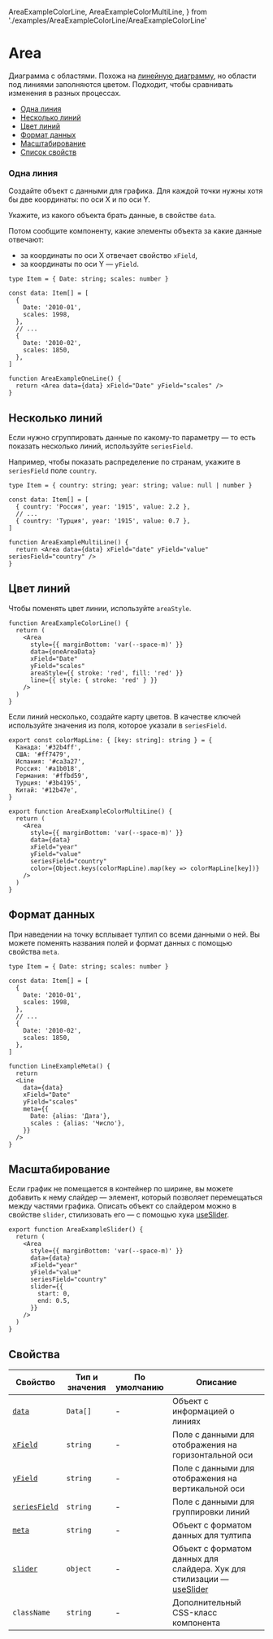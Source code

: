   AreaExampleColorLine,
  AreaExampleColorMultiLine,
} from './examples/AreaExampleColorLine/AreaExampleColorLine'

# Area

<RemadeInfo commponentName="Area" apiUrl="https://g2plot.antv.vision/en/docs/api/plots/area" />

Диаграмма с областями. Похожа на [линейную диаграмму](/?path=/docs/components-line--playground), но области под линиями заполняются цветом. Подходит, чтобы сравнивать изменения в разных процессах.

- [Одна линия](#одна-линия)
- [Несколько линий](#несколько-линий)
- [Цвет линий](#цвет-линий)
- [Формат данных](#формат-данных)
- [Масштабирование](#масштабирование)
- [Список свойств](#свойства)

### Одна линия

Создайте объект с данными для графика. Для каждой точки нужны хотя бы две координаты: по оси X и по оси Y.

Укажите, из какого объекта брать данные, в свойстве `data`.

Потом сообщите компоненту, какие элементы объекта за какие данные отвечают:

- за координаты по оси X отвечает свойство `xField`,
- за координаты по оси Y — `yField`.

<AreaExampleOneLine />

```tsx
type Item = { Date: string; scales: number }

const data: Item[] = [
  {
    Date: '2010-01',
    scales: 1998,
  },
  // ...
  {
    Date: '2010-02',
    scales: 1850,
  },
]

function AreaExampleOneLine() {
  return <Area data={data} xField="Date" yField="scales" />
}
```

## Несколько линий

Если нужно сгруппировать данные по какому-то параметру — то есть показать несколько линий, используйте `seriesField`.

Например, чтобы показать распределение по странам, укажите в `seriesField` поле `country`.

<AreaExampleMultiLine />

```tsx
type Item = { country: string; year: string; value: null | number }

const data: Item[] = [
  { country: 'Россия', year: '1915', value: 2.2 },
  // ...
  { country: 'Турция', year: '1915', value: 0.7 },
]

function AreaExampleMultiLine() {
  return <Area data={data} xField="date" yField="value" seriesField="country" />
}
```


## Цвет линий

Чтобы поменять цвет линии, используйте `areaStyle`.


<AreaExampleColorLine />

```tsx
function AreaExampleColorLine() {
  return (
    <Area
      style={{ marginBottom: 'var(--space-m)' }}
      data={oneAreaData}
      xField="Date"
      yField="scales"
      areaStyle={{ stroke: 'red', fill: 'red' }}
      line={{ style: { stroke: 'red' } }}
    />
  )
}
```

Если линий несколько, создайте карту цветов. В качестве ключей используйте значения из поля, которое указали в `seriesField`.

<AreaExampleColorMultiLine />


```tsx
export const colorMapLine: { [key: string]: string } = {
  Канада: '#32b4ff',
  США: '#ff7479',
  Испания: '#ca3a27',
  Россия: '#a1b018',
  Германия: '#ffbd59',
  Турция: '#3b4195',
  Китай: '#12b47e',
}

export function AreaExampleColorMultiLine() {
  return (
    <Area
      style={{ marginBottom: 'var(--space-m)' }}
      data={data}
      xField="year"
      yField="value"
      seriesField="country"
      color={Object.keys(colorMapLine).map(key => colorMapLine[key])}
    />
  )
}
```

## Формат данных

При наведении на точку всплывает тултип со всеми данными о ней. Вы можете поменять названия полей и формат данных с помощью свойства `meta`.

<AreaExampleMeta />

```tsx
type Item = { Date: string; scales: number }

const data: Item[] = [
  {
    Date: '2010-01',
    scales: 1998,
  },
  // ...
  {
    Date: '2010-02',
    scales: 1850,
  },
]

function LineExampleMeta() {
  return
  <Line
    data={data}
    xField="Date"
    yField="scales"
    meta={{
      Date: {alias: 'Дата'},
      scales : {alias: 'Число'},
    }}
  />
}
```

## Масштабирование

Если график не помещается в контейнер по ширине, вы можете добавить к нему слайдер — элемент, который позволяет перемещаться между частями графика. Описать объект со слайдером можно в свойстве `slider`, стилизовать его — с помощью хука [useSlider](?path=/docs/hooks-useslider--playground).

<AreaExampleSlider />

```tsx
export function AreaExampleSlider() {
  return (
    <Area
      style={{ marginBottom: 'var(--space-m)' }}
      data={data}
      xField="year"
      yField="value"
      seriesField="country"
      slider={{
        start: 0,
        end: 0.5,
      }}
    />
  )
}
```

## Свойства

<RemadeTableInfo apiUrl="https://g2plot.antv.vision/en/docs/api/plots/line" />

| Свойство | Тип и значения | По умолчанию | Описание |
| -------- | -------------- | ------------ | -------- |
| [`data`](#одна-линия)  | `Data[]`   | -            | Объект с информацией о линиях  |
| [`xField`](#одна-линия)  | `string`       | -            | Поле с данными для отображения на горизонтальной оси        |
| [`yField`](#одна-линия)  | `string`       | -            |  Поле с данными для отображения на вертикальной оси      |
| [`seriesField`](#несколько-линий)  | `string`       | -            | Поле с данными для группировки линий        |
| [`meta`](#формат-данных)  | `string`       | -            |  Объект с форматом данных для тултипа       |
| [`slider`](#масштабирование)  | `object`       | -            |  Объект с форматом данных для слайдера. Хук для стилизации — [useSlider](?path=/docs/hooks-useslider--playground)       |
| `className`       | `string`       | -            | Дополнительный CSS-класс компонента         |
